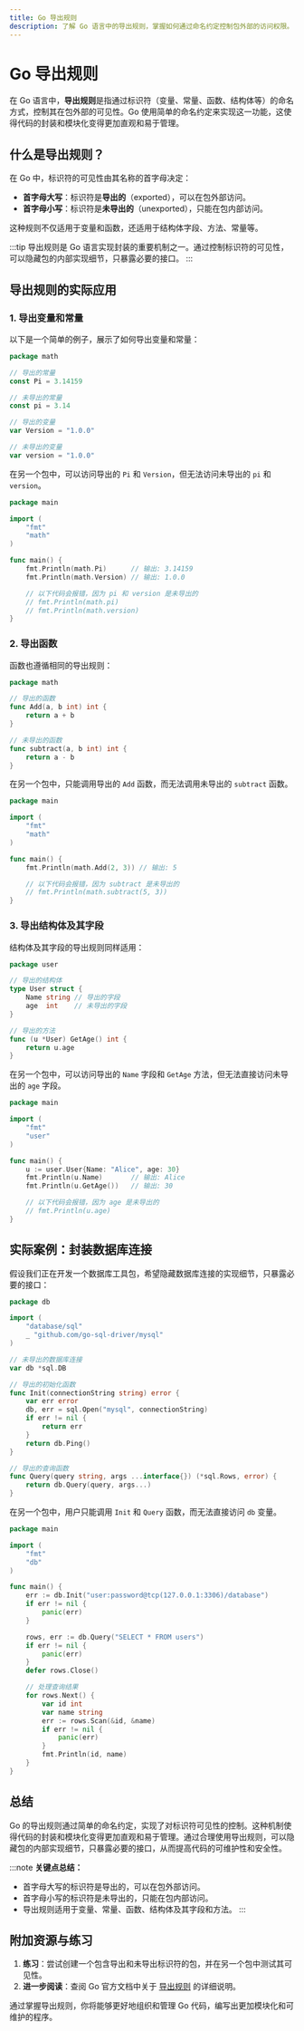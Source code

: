 ```yaml
---
title: Go 导出规则
description: 了解 Go 语言中的导出规则，掌握如何通过命名约定控制包外部的访问权限。
---
```


# Go 导出规则

在 Go 语言中，**导出规则**是指通过标识符（变量、常量、函数、结构体等）的命名方式，控制其在包外部的可见性。Go 使用简单的命名约定来实现这一功能，这使得代码的封装和模块化变得更加直观和易于管理。

## 什么是导出规则？

在 Go 中，标识符的可见性由其名称的首字母决定：
- **首字母大写**：标识符是**导出的**（exported），可以在包外部访问。
- **首字母小写**：标识符是**未导出的**（unexported），只能在包内部访问。

这种规则不仅适用于变量和函数，还适用于结构体字段、方法、常量等。

:::tip
导出规则是 Go 语言实现封装的重要机制之一。通过控制标识符的可见性，可以隐藏包的内部实现细节，只暴露必要的接口。
:::

## 导出规则的实际应用

### 1. 导出变量和常量

以下是一个简单的例子，展示了如何导出变量和常量：

```go
package math

// 导出的常量
const Pi = 3.14159

// 未导出的常量
const pi = 3.14

// 导出的变量
var Version = "1.0.0"

// 未导出的变量
var version = "1.0.0"
```

在另一个包中，可以访问导出的 `Pi` 和 `Version`，但无法访问未导出的 `pi` 和 `version`。

```go
package main

import (
    "fmt"
    "math"
)

func main() {
    fmt.Println(math.Pi)      // 输出: 3.14159
    fmt.Println(math.Version) // 输出: 1.0.0

    // 以下代码会报错，因为 pi 和 version 是未导出的
    // fmt.Println(math.pi)
    // fmt.Println(math.version)
}
```

### 2. 导出函数

函数也遵循相同的导出规则：

```go
package math

// 导出的函数
func Add(a, b int) int {
    return a + b
}

// 未导出的函数
func subtract(a, b int) int {
    return a - b
}
```

在另一个包中，只能调用导出的 `Add` 函数，而无法调用未导出的 `subtract` 函数。

```go
package main

import (
    "fmt"
    "math"
)

func main() {
    fmt.Println(math.Add(2, 3)) // 输出: 5

    // 以下代码会报错，因为 subtract 是未导出的
    // fmt.Println(math.subtract(5, 3))
}
```

### 3. 导出结构体及其字段

结构体及其字段的导出规则同样适用：

```go
package user

// 导出的结构体
type User struct {
    Name string // 导出的字段
    age  int    // 未导出的字段
}

// 导出的方法
func (u *User) GetAge() int {
    return u.age
}
```

在另一个包中，可以访问导出的 `Name` 字段和 `GetAge` 方法，但无法直接访问未导出的 `age` 字段。

```go
package main

import (
    "fmt"
    "user"
)

func main() {
    u := user.User{Name: "Alice", age: 30}
    fmt.Println(u.Name)       // 输出: Alice
    fmt.Println(u.GetAge())   // 输出: 30

    // 以下代码会报错，因为 age 是未导出的
    // fmt.Println(u.age)
}
```

## 实际案例：封装数据库连接

假设我们正在开发一个数据库工具包，希望隐藏数据库连接的实现细节，只暴露必要的接口：

```go
package db

import (
    "database/sql"
    _ "github.com/go-sql-driver/mysql"
)

// 未导出的数据库连接
var db *sql.DB

// 导出的初始化函数
func Init(connectionString string) error {
    var err error
    db, err = sql.Open("mysql", connectionString)
    if err != nil {
        return err
    }
    return db.Ping()
}

// 导出的查询函数
func Query(query string, args ...interface{}) (*sql.Rows, error) {
    return db.Query(query, args...)
}
```

在另一个包中，用户只能调用 `Init` 和 `Query` 函数，而无法直接访问 `db` 变量。

```go
package main

import (
    "fmt"
    "db"
)

func main() {
    err := db.Init("user:password@tcp(127.0.0.1:3306)/database")
    if err != nil {
        panic(err)
    }

    rows, err := db.Query("SELECT * FROM users")
    if err != nil {
        panic(err)
    }
    defer rows.Close()

    // 处理查询结果
    for rows.Next() {
        var id int
        var name string
        err := rows.Scan(&id, &name)
        if err != nil {
            panic(err)
        }
        fmt.Println(id, name)
    }
}
```

## 总结

Go 的导出规则通过简单的命名约定，实现了对标识符可见性的控制。这种机制使得代码的封装和模块化变得更加直观和易于管理。通过合理使用导出规则，可以隐藏包的内部实现细节，只暴露必要的接口，从而提高代码的可维护性和安全性。

:::note
**关键点总结：**
- 首字母大写的标识符是导出的，可以在包外部访问。
- 首字母小写的标识符是未导出的，只能在包内部访问。
- 导出规则适用于变量、常量、函数、结构体及其字段和方法。
:::

## 附加资源与练习

1. **练习**：尝试创建一个包含导出和未导出标识符的包，并在另一个包中测试其可见性。
2. **进一步阅读**：查阅 Go 官方文档中关于 [导出规则](https://golang.org/ref/spec#Exported_identifiers) 的详细说明。

通过掌握导出规则，你将能够更好地组织和管理 Go 代码，编写出更加模块化和可维护的程序。